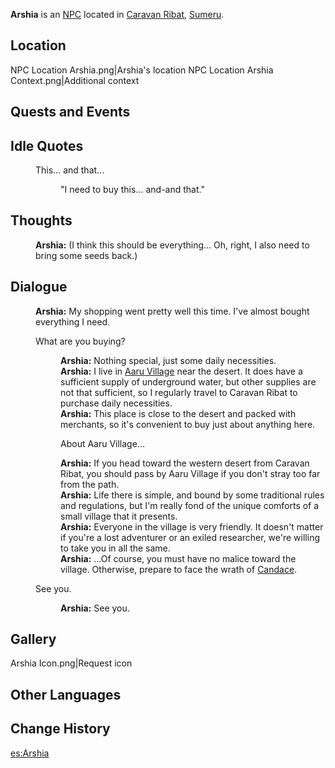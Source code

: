 {{Meta
<!-- Remove this template after adding the missing info -->
|missing_NPC_profile  = yes
}}
{{Character Infobox
|type             = NPC
|image            = NPC Arshia.png
|region           = Sumeru
|location         = <!-- Where the character appears, if different from Region -->
|affiliation      = Aaru Village
|title            = 

|ancestry         = <!-- Clan/family -->
|father           = 
|mother           = 
|spouse           = 
|sibling          = 
|child            = 
|relative         = 

|voiceEN          = 
|voiceCN          = 
|voiceJP          = 
|dialoguereward   = 
}}
'''Arshia''' is an [[NPC]] located in [[Caravan Ribat]], [[Sumeru]].

==Location==
<gallery>
NPC Location Arshia.png|Arshia's location
NPC Location Arshia Context.png|Additional context
</gallery>
<!--
==Profile==
''(To be added.)''

===Personality===
''(To be added.)''

===Appearance===
''(To be added.)''
-->
==Quests and Events==
{{Quests and Events}}

==Idle Quotes==
{{Dialogue start}}
: {{DIcon|Idle}} This... and that...
:: {{A|VO Arshia 01.ogg}} "I need to buy this... and-and that."
{{Dialogue end}}

==Thoughts==
{{All Schemes to Know Explanation|name=Arshia}}
:{{A|VO Arshia All Schemes to Know 01.ogg}} '''Arshia:''' (I think this should be everything... Oh, right, I also need to bring some seeds back.)

==Dialogue==
{{Dialogue start}}
:'''Arshia:''' My shopping went pretty well this time. I've almost bought everything I need.
:{{DIcon}} What are you buying?
::'''Arshia:''' Nothing special, just some daily necessities.
::'''Arshia:''' I live in [[Aaru Village]] near the desert. It does have a sufficient supply of underground water, but other supplies are not that sufficient, so I regularly travel to Caravan Ribat to purchase daily necessities.
::'''Arshia:''' This place is close to the desert and packed with merchants, so it's convenient to buy just about anything here.
::{{DIcon}} About Aaru Village...
::'''Arshia:''' If you head toward the western desert from Caravan Ribat, you should pass by Aaru Village if you don't stray too far from the path.
::'''Arshia:''' Life there is simple, and bound by some traditional rules and regulations, but I'm really fond of the unique comforts of a small village that it presents.
::'''Arshia:''' Everyone in the village is very friendly. It doesn't matter if you're a lost adventurer or an exiled researcher, we're willing to take you in all the same.
::'''Arshia:''' ...Of course, you must have no malice toward the village. Otherwise, prepare to face the wrath of [[Candace]].
:{{DIcon}} See you.
::'''Arshia:''' See you.
{{Dialogue end}}
<!--
==Event Dialogue==
===Event Name===
{{Dialogue start}}
:'''{{subst:PAGENAME}}:'''
{{Dialogue end}}

==Trivia==
* 
-->
==Gallery==
<gallery>
Arshia Icon.png|Request icon
</gallery>

==Other Languages==
{{Other Languages
|default_hidden = 1
|en      = Arshia
|zhs     = 阿什亚
|zhs_rm  = Āshíyà
|zht     = 阿什亞
|zht_rm  = Āshíyà
|ja      = アーシア
|ja_rm   = Aashia
|ko      = 아르샤
|ko_rm   = Areusya
|es      = Arshia
|fr      = Arshia
|ru      = Аршия
|th      = Arshia
|vi      = Arshia
|de      = Arshia
|id      = Arshia
|pt      = Arshia
|tr      = Arshia
|it      = Arshia
}}

==Change History==
{{Change History|3.0}}
<!--
==References==
{{Reflist}}
-->

[[es:Arshia]]